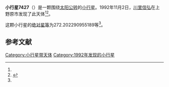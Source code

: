 {{Infobox planet
| bgcolour = #FFFFC0
| name = 7427
| symbol = 
| image = 
| caption = 
| discovery = yes
| discovery_ref = 
| discoverer = [[川里信弘|川里信弘]]
| discovery_site = [[上野原市|上野原市]] 
| discovered = 1992年11月2日
| designations = yes
| mp_name = 
| named_after = 
| alt_names = 1992 VD/ 1962 WA2 / 1979 WT6
| mp_category = [[主带小行星|主带小行星]]
| orbit_ref = <ref name="a">[http://ssd.jpl.nasa.gov/sbdb.cgi?sstr=7427 7427] {{Wayback|url=http://ssd.jpl.nasa.gov/sbdb.cgi?sstr=7427 |date=20210717070437 }}，小行星數據庫瀏覽器（JPL Small-Body Database Browser）－[[美国国家航空航天局|美国国家航空航天局]]喷气推进实验室</ref>
| epoch = 2456400.5 (2013年4月18日更新)
| aphelion = {{convert|2.877061526885659|AU|km|3|abbr=on|lk=out}}
| perihelion = {{convert|2.418524589924749|AU|km|3|abbr=on}}
| semimajor = {{convert|2.647793058405204|AU|km|3|abbr=on}}
| eccentricity = 0.086588515
| period = 1573.709207 [[日|日]]<br />4.31[[儒略年|儒略年]]
| avg_speed = 
| inclination = 3.52580408118532
| asc_node = 78.5891214552132
| mean_anomaly = 
| arg_peri = 272.202290955189
| satellites = 
| physical_characteristics = yes
| dimensions = 
| mass = 
| density = 
| surface_grav = 
| escape_velocity = 
| sidereal_day = 
| axial_tilt = 
| pole_ecliptic_lat = 
| pole_ecliptic_lon = 
| albedo = 
| temperatures= 
| temp_name1 = 
| mean_temp_1 = 
| max_temp_1 = 
| temp_name2 = 
| max_temp_2 = 
| spectral_type = 
| abs_magnitude = 272.202290955189
}}

'''小行星7427'''（{{lang-en|7427}}）是一颗围绕[[太阳|太阳]][[公转|公转]]的[[小行星|小行星]]。1992年11月2日，[[川里信弘|川里信弘]]在上野原市发现了此天体<ref name="a" /><ref>{{cite news|title=小行星列表|url=http://cfa-www.harvard.edu/iau/lists/NumberedMPs.txt|accessdate=2013-07-08|newspaper=哈佛大学|archive-date=2008-05-17|archive-url=https://web.archive.org/web/20080517010638/http://cfa-www.harvard.edu/iau/lists/NumberedMPs.txt|dead-url=no}}</ref>。

这颗小行星的[[绝对星等|绝对星等]]为272.202290955189等<ref name="a" />。

==参考文献==
{{reflist}}
{{Minor Planet Number|[[小行星7426|小行星7426]]|[[小行星7428|小行星7428]]}}

{{小天体}}

[[Category:小行星带天体|Category:小行星带天体]]
[[Category:1992年发现的小行星|Category:1992年发现的小行星]]

{{asteroid-stub}}